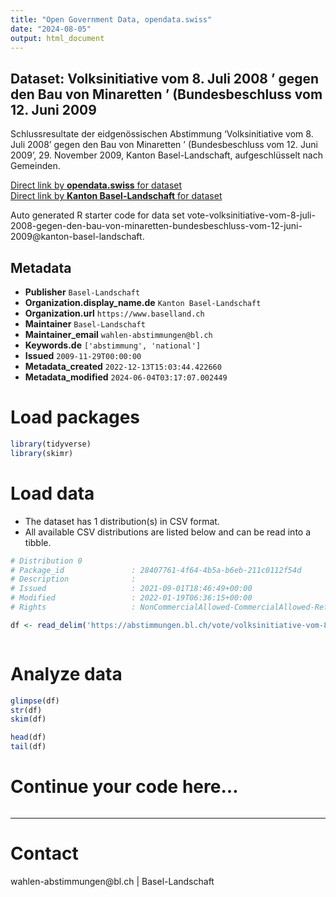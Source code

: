 ```yaml
---
title: "Open Government Data, opendata.swiss"
date: "2024-08-05"
output: html_document
---
```


## Dataset: Volksinitiative vom 8. Juli 2008 ' gegen den Bau von Minaretten ' (Bundesbeschluss vom 12. Juni 2009

Schlussresultate der eidgenössischen Abstimmung 'Volksinitiative vom 8. Juli 2008 ' gegen den Bau von Minaretten ' (Bundesbeschluss vom 12. Juni 2009', 29. November 2009, Kanton Basel-Landschaft, aufgeschlüsselt nach Gemeinden.

[Direct link by **opendata.swiss** for dataset](https://opendata.swiss/de/dataset/volksinitiative-vom-8-juli-2008-gegen-den-bau-von-minaretten-bundesbeschluss-vom-12-juni-2009)<br>
[Direct link by **Kanton Basel-Landschaft** for dataset](https://abstimmungen.bl.ch/vote/volksinitiative-vom-8-juli-2008-gegen-den-bau-von-minaretten-bundesbeschluss-vom-12-juni-2009/data)

Auto generated R starter code for data set vote-volksinitiative-vom-8-juli-2008-gegen-den-bau-von-minaretten-bundesbeschluss-vom-12-juni-2009@kanton-basel-landschaft.

## Metadata

- **Publisher** `Basel-Landschaft`
- **Organization.display_name.de** `Kanton Basel-Landschaft`
- **Organization.url** `https://www.baselland.ch`
- **Maintainer** `Basel-Landschaft`
- **Maintainer_email** `wahlen-abstimmungen@bl.ch`
- **Keywords.de** `['abstimmung', 'national']`
- **Issued** `2009-11-29T00:00:00`
- **Metadata_created** `2022-12-13T15:03:44.422660`
- **Metadata_modified** `2024-06-04T03:17:07.002449`


# Load packages

```r

library(tidyverse)
library(skimr)

```

# Load data

-   The dataset has 1 distribution(s) in CSV format.
-   All available CSV distributions are listed below and can be read into a tibble.

```r

# Distribution 0
# Package_id               : 28407761-4f64-4b5a-b6eb-211c0112f54d
# Description              : 
# Issued                   : 2021-09-01T18:46:49+00:00
# Modified                 : 2022-01-19T06:36:15+00:00
# Rights                   : NonCommercialAllowed-CommercialAllowed-ReferenceRequired

df <- read_delim('https://abstimmungen.bl.ch/vote/volksinitiative-vom-8-juli-2008-gegen-den-bau-von-minaretten-bundesbeschluss-vom-12-juni-2009/data-csv')



```

# Analyze data

```r

glimpse(df)
str(df)
skim(df)

head(df)
tail(df)

```

# Continue your code here...

```r

```

------------------------------------------------------------------------

# Contact

wahlen-abstimmungen@bl.ch | Basel-Landschaft
